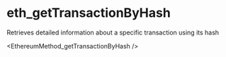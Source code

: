 # eth_getTransactionByHash

Retrieves detailed information about a specific transaction using its hash


<EthereumMethod_getTransactionByHash />
